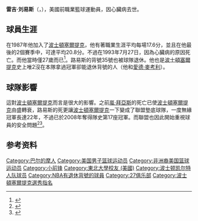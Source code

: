 {{noteTA
|G1=NBA
}}
{{Infobox NBA Player
| name        = 雷吉·路易斯<br />Reggie Lewis
| image       =
| nickname    = 
| position    = [[小前鋒|小前鋒]]
| height_ft   = 6
| height_in   = 7
| weight_lb   = 195
| nationality = {{USA}}
| birth_date  = {{birth date|1965|11|21}}
| death_date  = {{death date and age|1993|7|27|1965|11|21}}
| birth_place = {{flag|Maryland}}[[巴爾的摩|巴爾的摩]]
| death_place = {{flag|Massachusetts}}[[沃爾瑟姆|沃爾瑟姆]]
| college     = [[东北大学_(美国)|東北大學]]
| team        = 
| draft_pick  = 22
| draft_round = 1
| draft_year  = 1987
| draft_team  = [[波士顿凯尔特人|波士顿凯尔特人]]
| career_start = 1987年
| career_end  = 1993年
| former_teams =
|career_number = 35
| years1      = {{nbay|1987|start}}-{{nbay|1992|end}}
| team1       = [[波士頓塞爾提克|波士頓塞爾提克]]
| awards = 
*[[NBA明星赛|NBA明星赛]]（1992年）
*35號球衣被[[波士頓塞爾提克|波士頓塞爾提克]]退休
*3× [[America_East_Conference_Men's_Basketball_Player_of_the_Year|ECAC North Player of the Year]] (1985–1987)
*[[America_East_Conference|ECAC North]] Rookie of the Year (1984)
*2× [[America_East_Conference_Men's_Basketball_Tournament|ECAC North Tournament]] MVP (1985, 1987)
*No. 35 [[Northeastern_Huskies_men's_basketball#Retired_numbers|retired by Northeastern Huskies]]
|stats_league    = NBA
|stat1label      = [[得分_(篮球)|得分]]
|stat1value      = 7,902（每場平均17.6分）
|stat2label      = [[篮板球|篮板]]
|stat2value      = 1,938（每場平均4.3个）
|stat3label      = [[助攻|助攻]]
|stat3value      = 1,153（每場平均2.6次）
| bbr = lewisre01
}}

'''雷吉·刘易斯'''（{{lang-en|'''Reggie Lewis'''}}，{{bd|1965年|11月21日|1993年|7月27日|catIdx=L}}），美國前職業籃球運動員，因心臟病去世。

== 球員生涯 ==
在1987年他加入了[[波士頓塞爾提克|波士頓塞爾提克]]，他有著職業生涯平均每場17.6分，並且在他最後的2個賽季中，可達平均20.8分。不過在1993年7月27日，因為心臟病的原因死亡。而他當時僅27歲而已<ref>{{cite news|url=http://www.nytimes.com/2009/07/24/us/24cambridge.html?pagewanted=all|work=New York Times|title=Officer Defends Arrest of Harvard Professor|first=Liz|last=Robbins|date=2009-07-23|accessdate=2010-06-03|archive-date=2010-06-03|archive-url=https://web.archive.org/web/20100603025147/http://www.nytimes.com/2009/07/24/us/24cambridge.html?pagewanted=all|dead-url=no}}</ref>。路易斯的背號35號也被球隊退休。他也是[[波士頓塞爾提克|波士頓塞爾提克]]史上唯2沒在本隊拿過冠軍卻能退休背號的人（他和[[愛德·麥考利|愛德·麥考利]]）。

== 球隊影響 ==
這對[[波士頓塞爾提克|波士頓塞爾提克]]而言是很大的影響。之前[[嵐·拜亞斯|嵐·拜亞斯]]的死亡已使[[波士頓塞爾提克|波士頓塞爾提克]]由盛轉衰，路易斯的死更讓[[波士頓塞爾提克|波士頓塞爾提克]]一下變成了聯盟墊底球隊，一度無緣冠軍長達22年，不過已於2008年奪得隊史第17座冠軍。而聯盟也因此開始重視球員的安全問題<ref>{{cite news | url=http://www.time.com/time/magazine/article/0,9171,979014,00.html | work=Time | title=Did Reggie Lewis Have to Die? | date=1993-08-09 | accessdate=2010-05-22 | archive-date=2010-10-28 | archive-url=https://web.archive.org/web/20101028034247/http://www.time.com/time/magazine/article/0,9171,979014,00.html | dead-url=no }}</ref><ref>{{cite news | url=http://www.usatoday.com/sports/preps/2008-05-22-lewis-screening_N.htm | work=USA Today | title=Young athletes urged to get screened for heart trouble | first=Jim | last=Halley | date=2008-05-22 | accessdate=2010-05-22 | archive-date=2009-11-12 | archive-url=https://web.archive.org/web/20091112230815/http://www.usatoday.com/sports/preps/2008-05-22-lewis-screening_N.htm | dead-url=no }}</ref>。

== 参考资料 ==
{{reflist}}

{{1987 NBA Draft}}

{{Authority control}}
{{DEFAULTSORT:Lewis, Reggie}}
[[Category:巴尔的摩人|Category:巴尔的摩人]]
[[Category:美国男子篮球运动员|Category:美国男子篮球运动员]]
[[Category:非洲裔美国篮球运动员|Category:非洲裔美国篮球运动员]]
[[Category:小前锋|Category:小前锋]]
[[Category:東北大學校友_(美國)|Category:東北大學校友 (美國)]]
[[Category:波士顿凯尔特人队球员|Category:波士顿凯尔特人队球员]]
[[Category:NBA有退休背號的球員|Category:NBA有退休背號的球員]]
[[Category:27俱乐部|Category:27俱乐部]]
[[Category:波士頓塞爾提克選秀指名|Category:波士頓塞爾提克選秀指名]]